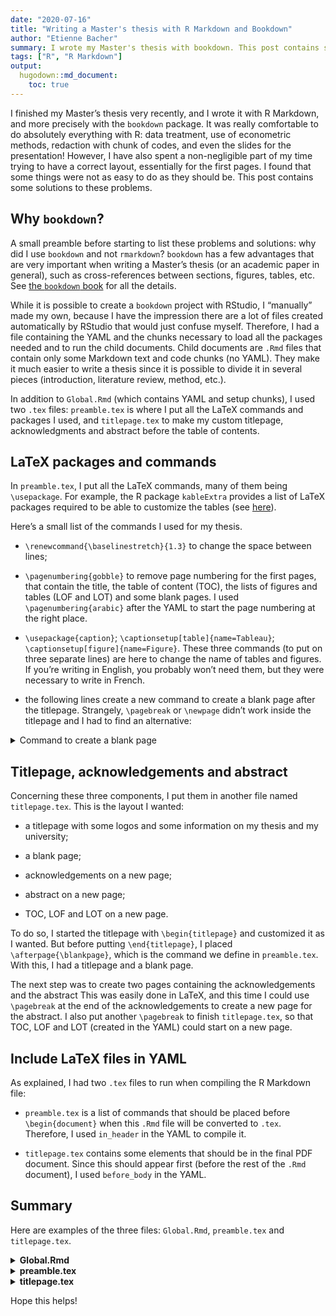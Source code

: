 ```yaml
---
date: "2020-07-16"
title: "Writing a Master's thesis with R Markdown and Bookdown"
author: "Etienne Bacher"
summary: I wrote my Master's thesis with bookdown. This post contains some tips to modify the layout and other stuff.
tags: ["R", "R Markdown"]
output: 
  hugodown::md_document:
    toc: true 
---
```


I finished my Master's thesis very recently, and I wrote it with R Markdown, and more precisely with the `bookdown` package. It was really comfortable to do absolutely everything with R: data treatment, use of econometric methods, redaction with chunk of codes, and even the slides for the presentation! However, I have also spent a non-negligible part of my time trying to have a correct layout, essentially for the first pages. I found that some things were not as easy to do as they should be. This post contains some solutions to these problems.

## Why `bookdown`? 

A small preamble before starting to list these problems and solutions: why did I use `bookdown` and not `rmarkdown`? `bookdown` has a few advantages that are very important when writing a Master's thesis (or an academic paper in general), such as cross-references between sections, figures, tables, etc. See [the `bookdown` book](https://bookdown.org/yihui/bookdown/) for all the details. 

While it is possible to create a `bookdown` project with RStudio, I "manually" made my own, because I have the impression there are a lot of files created automatically by RStudio that would just confuse myself. Therefore, I had a file containing the YAML and the chunks necessary to load all the packages needed and to run the child documents. Child documents are `.Rmd` files that contain only some Markdown text and code chunks (no YAML). They make it much easier to write a thesis since it is possible to divide it in several pieces (introduction, literature review, method, etc.).

In addition to `Global.Rmd` (which contains YAML and setup chunks), I used two `.tex` files: `preamble.tex` is where I put all the LaTeX commands and packages I used, and `titlepage.tex` to make my custom titlepage, acknowledgments and abstract before the table of contents. 


## LaTeX packages and commands

In `preamble.tex`, I put all the LaTeX commands, many of them being `\usepackage`. For example, the R package `kableExtra` provides a list of LaTeX packages required to be able to customize the tables (see [here](https://haozhu233.github.io/kableExtra/awesome_table_in_pdf.pdf)). 

Here's a small list of the commands I used for my thesis.

* `\renewcommand{\baselinestretch}{1.3}` to change the space between lines;

* `\pagenumbering{gobble}` to remove page numbering for the first pages, that contain the title, the table of content (TOC), the lists of figures and tables (LOF and LOT) and some blank pages. I used `\pagenumbering{arabic}` after the YAML to start the page numbering at the right place.

* `\usepackage{caption}`; `\captionsetup[table]{name=Tableau}`; `\captionsetup[figure]{name=Figure}`. These three commands (to put on three separate lines) are here to change the name of tables and figures. If you're writing in English, you probably won't need them, but they were necessary to write in French.

* the following lines create a new command to create a blank page after the titlepage. Strangely, `\pagebreak` or `\newpage` didn't work inside the titlepage and I had to find an alternative:

<details>
<summary> Command to create a blank page
</summary>
<p>
```
\usepackage{afterpage}
\newcommand\blankpage{%
    \null
    \thispagestyle{empty}%
    \addtocounter{page}{-1}%
    \newpage}
```
</p>
</details>



## Titlepage, acknowledgements and abstract

Concerning these three components, I put them in another file named `titlepage.tex`. This is the layout I wanted:

* a titlepage with some logos and some information on my thesis and my university;

* a blank page;

* acknowledgements on a new page;

* abstract on a new page;

* TOC, LOF and LOT on a new page.

To do so, I started the titlepage with `\begin{titlepage}` and customized it as I wanted. But before putting `\end{titlepage}`, I placed `\afterpage{\blankpage}`, which is the command we define in `preamble.tex`. With this, I had a titlepage and a blank page. 

The next step was to create two pages containing the acknowledgements and the abstract This was easily done in LaTeX, and this time I could use `\pagebreak` at the end of the acknowledgements to create a new page for the abstract. I also put another `\pagebreak` to finish `titlepage.tex`, so that TOC, LOF and LOT (created in the YAML) could start on a new page.


## Include LaTeX files in YAML

As explained, I had two `.tex` files to run when compiling the R Markdown file:

* `preamble.tex` is a list of commands that should be placed before `\begin{document}` when this `.Rmd` file will be converted to `.tex`. Therefore, I used `in_header` in the YAML to compile it.

* `titlepage.tex` contains some elements that should be in the final PDF document. Since this should appear first (before the rest of the `.Rmd` document), I used `before_body` in the YAML.  



## Summary

Here are examples of the three files: `Global.Rmd`, `preamble.tex` and `titlepage.tex`.

<details>
<summary> **Global.Rmd**
</summary>
<p>
````
---
output: 
  bookdown::pdf_book:
    includes:
      in_header: preamble.tex
      before_body: titlepage.tex
    keep_tex: true
    toc: yes
    toc_depth: 3
indent: true
link-citations: yes
lot: true
lof: true
---

<!-- Start the redaction on a new page -->
\newpage

<!-- Start page numbering where the redaction starts -->
\pagenumbering{arabic}

`r ''````{r globaloptions, include=FALSE}
# Include here chunk options
```

`r ''````{r packages}
# Load here the packages
```

<!-- Call the child documents -->
`r ''````{r body, child = c('01-Intro.Rmd', '02-Literature.Rmd', '03-Data-and-method.Rmd', '04-Results.Rmd', '05-Discussion.Rmd', '06-Conclusion.Rmd')}
```

<!-- Placement of bibliography -->
# References {-}

<div id="refs"></div>


<!-- Place the appendix after the bibliography -->
`r ''````{r appendix, child = c('07--Appendix.Rmd')}
```
````
</p>
</details>


<details>
<summary> **preamble.tex**
</summary>
<p>
```
% Line spacing
\renewcommand{\baselinestretch}{1.3}

% Page number and chapter at the top of the page
\pagestyle{headings}

% Important packages
\usepackage[utf8]{inputenc}
\usepackage[T1]{fontenc}
\usepackage[dvipsnames]{xcolor}
\usepackage{hyperref}
\usepackage{dcolumn}
\usepackage{booktabs}
\usepackage{longtable}

% Figure and table names 
\usepackage{caption}
\captionsetup[table]{name=Tableau} 
\captionsetup[figure]{name=Figure}

% Packages for kableExtra
\usepackage{array}
\usepackage{multirow}
\usepackage{wrapfig}
\usepackage{colortbl}
\usepackage{pdflscape}
\usepackage{float}
\usepackage{tabu}
\usepackage{threeparttable}
\usepackage{threeparttablex}
\usepackage[normalem]{ulem}
\usepackage{makecell}

% Remove page numbering before start of redaction
\pagenumbering{gobble}

% Command to make a blank page
\usepackage{afterpage}
\newcommand\blankpage{%
    \null
    \thispagestyle{empty}%
    \addtocounter{page}{-1}%
    \newpage}
```
</p>
</details>


<details>
<summary> **titlepage.tex**
</summary>
<p>
```
\begin{titlepage}
\centering
Title of my thesis
\afterpage{\blankpage}
\end{titlepage}

\section*{Acknowledgements}
Thanks everyone
\pagebreak

\begin{center}
\textbf{Abstract}
\end{center}
Bla bla bla...
\pagebreak
```
</p>
</details>

Hope this helps!
